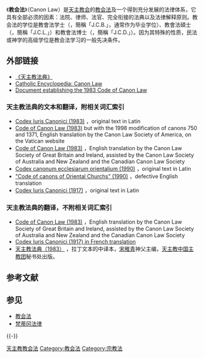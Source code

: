 《'''教会法'''》（Canon Law）是[[天主教会|天主教会]]的[[教会法|教会法]]及一个得到充分发展的法律体系，它具有全部必须的因素：法院、律师、法官、完全衔接的法典以及法律解释原则。教会法的学位是教會法学士（{{lang|la|Juris Canonici Baccalaureatus}}，簡稱「J.C.B.」，通常作为毕业学位）、教會法碩士（{{lang|la|Juris Canonici Licentiatus}}，簡稱「J.C.L.」）和教會法博士（{{lang|la|Juris Canonici Doctor}}，簡稱「J.C.D.」）。因为其特殊的性质，民法或神学的高级学位是教会法学习的一般先决条件。

== 外部链接 ==
*[http://www.vatican.va/chinese/cic_zh.htm 《天主教法典》] {{Wayback|url=http://www.vatican.va/chinese/cic_zh.htm |date=20190518081439 }}
*[http://www.newadvent.org/cathen/09056a.htm Catholic Encyclopedia: Canon Law] {{Wayback|url=http://www.newadvent.org/cathen/09056a.htm |date=20191018033742 }}
*[http://www.vatican.va/holy_father/john_paul_ii/apost_constitutions/documents/hf_jp-ii_apc_25011983_sacrae-disciplinae-leges_en.html Document establishing the 1983 Code of Canon Law] {{Wayback|url=http://www.vatican.va/holy_father/john_paul_ii/apost_constitutions/documents/hf_jp-ii_apc_25011983_sacrae-disciplinae-leges_en.html |date=20070228185158 }}

===天主教法典的文本和翻译，附相关词汇索引===
*[http://www.intratext.com/X/LAT0010.HTM Codex Iuris Canonici (1983)] {{Wayback|url=http://www.intratext.com/X/LAT0010.HTM |date=20181024233824 }}，original text in Latin
*[http://www.vatican.va/archive/ENG1104/_INDEX.HTM Code of Canon Law (1983)] {{Wayback|url=http://www.vatican.va/archive/ENG1104/_INDEX.HTM |date=20080220062727 }} but with the 1998 modification of canons 750 and 1371, English translation by the Canon Law Society of America, on the Vatican website
*[http://www.intratext.com/IXT/ENG0017/_INDEX.HTM Code of Canon Law (1983)] {{Wayback|url=http://www.intratext.com/IXT/ENG0017/_INDEX.HTM |date=20180917122457 }}，English translation by the Canon Law Society of Great Britain and Ireland, assisted by the Canon Law Society of Australia and New Zealand and the Canadian Canon Law Society
*[http://www.intratext.com/X/LAT0758.HTM Codex canonum ecclesiarum orientalium (1990)] {{Wayback|url=http://www.intratext.com/X/LAT0758.HTM |date=20090519052524 }}，original text in Latin
*[http://www.intratext.com/X/ENG1199.HTM "Code of canons of Oriental Churchs" (1990)] {{Wayback|url=http://www.intratext.com/X/ENG1199.HTM |date=20090527191641 }}，defective English translation
*[http://www.intratext.com/X/LAT0813.HTM Codex Iuris Canonici (1917)] {{Wayback|url=http://www.intratext.com/X/LAT0813.HTM |date=20180928070013 }}，original text in Latin

===天主教法典的翻译，不附相关词汇索引===
*[http://www.scribd.com/doc/236788/Code-of-Canon-Law-1983 Code of Canon Law (1983)] {{Wayback|url=http://www.scribd.com/doc/236788/Code-of-Canon-Law-1983 |date=20090828060251 }}，English translation by the Canon Law Society of Great Britain and Ireland, assisted by the Canon Law Society of Australia and New Zealand and the Canadian Canon Law Society
*[http://catho.org/9.php?d=fn Codex Iuris Canonici (1917) in French translation] {{Wayback|url=http://catho.org/9.php?d=fn |date=20160121150128 }}
*[http://www.tianzhujiao.org/fadian/ 天主教法典（1983）] {{Wayback|url=http://www.tianzhujiao.org/fadian/ |date=20090418084852 }}，拉丁文本的中译本，[[宋稚青|宋稚青]]神父主编，[[天主教中国主教团|天主教中国主教团]]秘书处出版。

== 参考文献 ==
{{Reflist}}

== 参见 ==
{{Portal|基督教|天主教|法律}}
* [[教会法|教会法]]
* [[梵蒂冈法律|梵蒂冈法律]]

{{-}}
{{天主教}}
{{天主教会史}}
{{教宗相关}}
{{欧洲题目|法律}}

[[Category:天主教教会法|]]
[[Category:教会法|Category:教会法]]
[[Category:宗教法|Category:宗教法]]